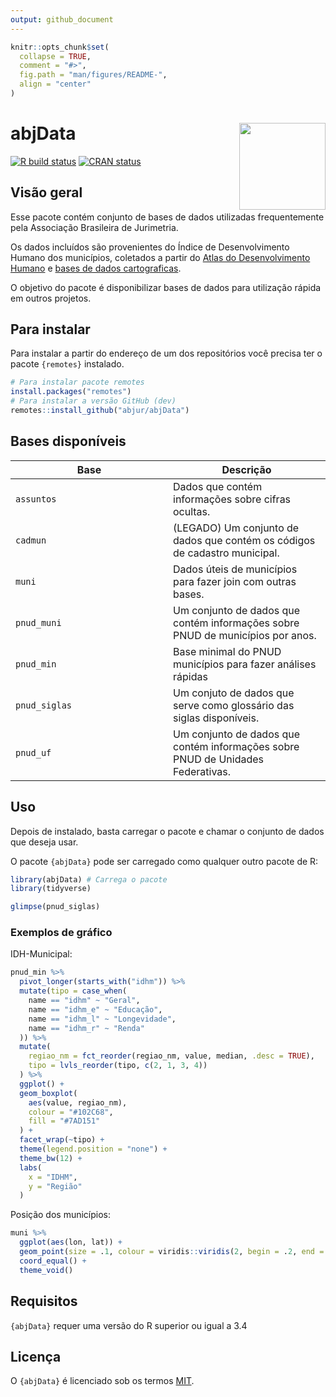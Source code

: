 ```yaml
---
output: github_document
---
```


<!-- README.md is generated from README.Rmd. Please edit that file -->

```r
knitr::opts_chunk$set(
  collapse = TRUE,
  comment = "#>",
  fig.path = "man/figures/README-",
  align = "center"
)
```

# abjData <a href='http://abjur.github.io/abjData/'><img src='man/figures/logo.png' align="right" height="138.5" /></a>

<!-- badges: start -->
[![R build status](https://github.com/abjur/abjData/workflows/R-CMD-check/badge.svg)](https://github.com/abjur/abjData/actions)
[![CRAN status](https://www.r-pkg.org/badges/version/abjData)](https://CRAN.R-project.org/package=abjData)
<!-- badges: end -->

## Visão geral 

Esse pacote contém conjunto de bases de dados utilizadas frequentemente pela Associação Brasileira de Jurimetria.
 
Os dados incluídos são provenientes do Índice de Desenvolvimento Humano dos municípios, coletados a partir do [Atlas do Desenvolvimento Humano](http://www.atlasbrasil.org.br/) e [bases de dados cartograficas](ftp://geoftp.ibge.gov.br/cartas_e_mapas/bases_cartograficas_continuas/bc250/versao2015/Shapefile/).

O objetivo do pacote é disponibilizar bases de dados para utilização rápida em outros projetos.

## Para instalar

Para instalar a partir do endereço de um dos repositórios você precisa ter o pacote `{remotes}` instalado. 

```r
# Para instalar pacote remotes
install.packages("remotes")
# Para instalar a versão GitHub (dev)
remotes::install_github("abjur/abjData")
```

## Bases disponíveis 

Base      | Descrição
----------|----------
`assuntos`| Dados que contém informações sobre cifras ocultas.
`cadmun`  | (LEGADO) Um conjunto de dados que contém os códigos de cadastro municipal.
`muni`  | Dados úteis de municípios para fazer join com outras bases.
`pnud_muni`| Um conjunto de dados que contém informações sobre PNUD de municípios por anos.
`pnud_min`| Base minimal do PNUD municípios para fazer análises rápidas
`pnud_siglas`| Um conjuto de dados que serve como glossário das siglas disponíveis. 
`pnud_uf`| Um conjunto de dados que contém informações sobre PNUD de Unidades Federativas.

## Uso

Depois de instalado, basta carregar o pacote e chamar o conjunto de dados que deseja usar. 

O pacote `{abjData}` pode ser carregado como qualquer outro pacote de R:

```r
library(abjData) # Carrega o pacote
library(tidyverse)
```

```r
glimpse(pnud_siglas)
```

### Exemplos de gráfico

IDH-Municipal:

```r

pnud_min %>%
  pivot_longer(starts_with("idhm")) %>% 
  mutate(tipo = case_when(
    name == "idhm" ~ "Geral",
    name == "idhm_e" ~ "Educação",
    name == "idhm_l" ~ "Longevidade",
    name == "idhm_r" ~ "Renda"
  )) %>% 
  mutate(
    regiao_nm = fct_reorder(regiao_nm, value, median, .desc = TRUE),
    tipo = lvls_reorder(tipo, c(2, 1, 3, 4))
  ) %>% 
  ggplot() +
  geom_boxplot(
    aes(value, regiao_nm), 
    colour = "#102C68", 
    fill = "#7AD151"
  ) +
  facet_wrap(~tipo) +
  theme(legend.position = "none") +
  theme_bw(12) +
  labs(
    x = "IDHM", 
    y = "Região"
  )

```

Posição dos municípios:

```r
muni %>% 
  ggplot(aes(lon, lat)) +
  geom_point(size = .1, colour = viridis::viridis(2, begin = .2, end = .8)[1]) +
  coord_equal() +
  theme_void()
```



## Requisitos 

`{abjData}` requer uma versão do R superior ou igual a 3.4

## Licença  

O `{abjData}` é licenciado sob os termos [MIT](https://github.com/abjur/abjData/blob/master/LICENSE).
